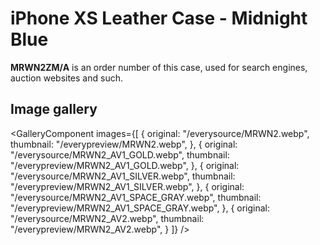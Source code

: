 
# iPhone XS Leather Case - Midnight Blue

<Callout type='info' emoji='👉🏻'>**MRWN2ZM/A** is an order number of this case, used for search engines, auction websites and such.</Callout>

## Image gallery

<GalleryComponent
    images={[
      {
        original: "/everysource/MRWN2.webp",
        thumbnail: "/everypreview/MRWN2.webp",
      },
      {
        original: "/everysource/MRWN2_AV1_GOLD.webp",
        thumbnail: "/everypreview/MRWN2_AV1_GOLD.webp",
      },
      {
        original: "/everysource/MRWN2_AV1_SILVER.webp",
        thumbnail: "/everypreview/MRWN2_AV1_SILVER.webp",
      },
      {
        original: "/everysource/MRWN2_AV1_SPACE_GRAY.webp",
        thumbnail: "/everypreview/MRWN2_AV1_SPACE_GRAY.webp",
      },
      {
        original: "/everysource/MRWN2_AV2.webp",
        thumbnail: "/everypreview/MRWN2_AV2.webp",
      }
    ]}
  />
